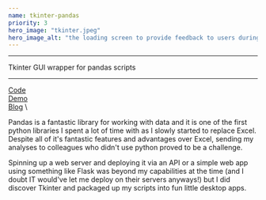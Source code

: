 ```yaml
---
name: tkinter-pandas
priority: 3
hero_image: "tkinter.jpeg"
hero_image_alt: "the loading screen to provide feedback to users during long running data scraping/analysis functions"
---
```


---

Tkinter GUI wrapper for pandas scripts

---

[Code](https://github.com/ismailmo1/cert_folder_search) \
[Demo](#) \
[Blog](#) \

Pandas is a fantastic library for working with data and it is one of the first python libraries I spent a lot of time with as I slowly started to replace Excel.
Despite all of it's fantastic features and advantages over Excel, sending my analyses to colleagues who didn't use python proved to be a challenge.

Spinning up a web server and deploying it via an API or a simple web app using something like Flask was beyond my capabilities at the time (and I doubt IT would've let me deploy on their servers anyways!)
but I did discover Tkinter and packaged up my scripts into fun little desktop apps.
